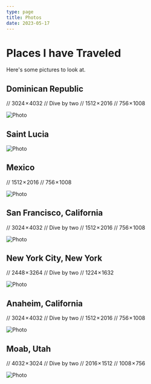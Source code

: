 ```yaml
---
type: page
title: Photos
date: 2023-05-17
---
```



# Places I have Traveled

Here's some pictures to look at.

## Dominican Republic

// 3024 × 4032
// Dive by two
// 1512 × 2016
// 756 × 1008

<Image
  src="/images/DR.jpg"
  alt="Photo"
  width={756}
  height={1008}
  priority
  className="next-image"
/>

## Saint Lucia

<Image
  src="/images/saintlucia.jpg"
  alt="Photo"
  width={1024}
  height={768}
  priority
  className="next-image"
/>

## Mexico

// 1512 × 2016
// 756 × 1008

<Image
  src="/images/mexico.jpg"
  alt="Photo"
  width={756}
  height={2016}
  priority
  className="next-image"
/>

## San Francisco, California

// 3024 × 4032
// Dive by two
// 1512 × 2016
// 756 × 1008

<Image
  src="/images/SanFrancisco.jpg"
  alt="Photo"
  width={756}
  height={1008}
  priority
  className="next-image"
/>

## New York City, New York

// 2448 × 3264
// Dive by two
// 1224 × 1632

<Image
  src="/images/NY.JPG"
  alt="Photo"
  width={1224}
  height={1632}
  priority
  className="next-image"
/>

## Anaheim, California

// 3024 × 4032
// Dive by two
// 1512 × 2016
// 756 × 1008

<Image
  src="/images/anaheim.JPEG"
  alt="Photo"
  width={756}
  height={1008}
  priority
  className="next-image"
/>

## Moab, Utah

// 4032 × 3024
// Dive by two
// 2016 × 1512
// 1008 × 756

<Image
  src="/images/moab.jpg"
  alt="Photo"
  width={1008}
  height={756}
  priority
  className="next-image"
/>
